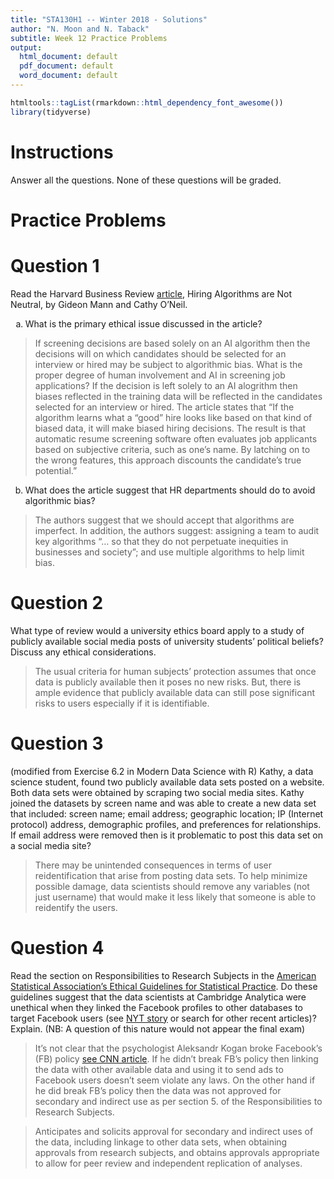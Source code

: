 ```yaml
---
title: "STA130H1 -- Winter 2018 - Solutions"
author: "N. Moon and N. Taback"
subtitle: Week 12 Practice Problems
output:
  html_document: default
  pdf_document: default
  word_document: default
---
```


```r
htmltools::tagList(rmarkdown::html_dependency_font_awesome())
library(tidyverse)
```

# Instructions

Answer all the questions.  None of these questions will be graded.

# Practice Problems

# Question 1

Read the Harvard Business Review [article](https://hbr.org/2016/12/hiring-algorithms-are-not-neutral), Hiring Algorithms are Not Neutral, by Gideon Mann and Cathy O'Neil.  

(a)  What is the primary ethical issue discussed in the article?

> If screening decisions are based solely on an AI algorithm then the decisions will on which candidates should be selected for an interview or hired may be subject to algorithmic bias.  What is the proper degree of human involvement and AI in screening job applications?  If the decision is left solely to an AI alogrithm then biases reflected in the training data will be reflected in the candidates selected for an interview or hired. The article states that "If the algorithm learns what a “good” hire looks like based on that kind of biased data, it will make biased hiring decisions. The result is that automatic resume screening software often evaluates job applicants based on subjective criteria, such as one’s name. By latching on to the wrong features, this approach discounts the candidate’s true potential."  


(b)  What does the article suggest that HR departments should do to avoid algorithmic bias?

> The authors suggest that we should accept that algorithms are imperfect.  In addition, the authors suggest: assigning a team to audit key algorithms "... so that they do not perpetuate inequities in businesses and society"; and use multiple algorithms to help limit bias.



# Question 2

What type of review would a university ethics board apply to a study of publicly available social media posts of university students' political beliefs?  Discuss any ethical considerations.

>The usual criteria for human subjects' protection assumes that once data is publicly available then it poses no new risks.  But, there is ample evidence that publicly available data can still pose significant risks to users especially if it is identifiable. 

# Question 3

(modified from Exercise 6.2 in Modern Data Science with R) Kathy, a data science student, found two publicly available data sets posted on a website.  Both data sets were obtained by scraping two social media sites. Kathy joined the datasets by screen name and was able to create a new data set that included: screen name; email address; geographic location; IP (Internet protocol) address, demographic profiles, and preferences for relationships. If email address were removed then is it problematic to post this data set on a social media site?

> There may be unintended consequences in terms of user reidentification that arise from posting data sets. To help minimize possible damage, data scientists should remove any variables (not just username) that would make it less likely that someone is able to reidentify the users.

# Question 4

Read the section on Responsibilities to Research Subjects in the [American Statistical Association's Ethical Guidelines for Statistical Practice](http://www.amstat.org/ASA/Your-Career/Ethical-Guidelines-for-Statistical-Practice.aspx).  Do these guidelines suggest that the data scientists at Cambridge Analytica were unethical when they linked the Facebook profiles to other databases to target Facebook users (see [NYT story](https://www.nytimes.com/2018/03/17/us/politics/cambridge-analytica-trump-campaign.html?action=click&contentCollection=Technology&module=RelatedCoverage&region=EndOfArticle&pgtype=article) or search for other recent articles)?  Explain. (NB:  A  question of this nature would not appear the final exam) 

>It's not clear that the psychologist Aleksandr Kogan broke Facebook's (FB) policy [see CNN article](http://money.cnn.com/2018/03/20/technology/aleksandr-kogan-interview/index.html). If he didn't break FB's policy then linking the data with other available data and using it to send ads to Facebook users doesn't seem violate any laws.  On the other hand if he did break FB's policy then the data was not approved for secondary and indirect use as per section 5. of the Responsibilities to Research Subjects.

> Anticipates and solicits approval for secondary and indirect uses of the data, including linkage to other data sets, when obtaining approvals from research subjects, and obtains approvals appropriate to allow for peer review and independent replication of analyses.
